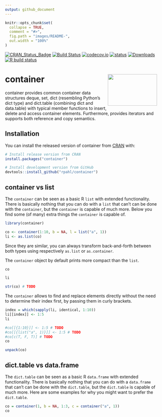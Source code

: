 ```yaml
---
output: github_document
---
```


<!-- README.md is generated from README.Rmd. Please edit that file -->

```r
knitr::opts_chunk$set(
  collapse = TRUE,
  comment = "#>",
  fig.path = "images/README-",
  out.width = "100%"
)
```


<!-- badges: start -->
[![CRAN_Status_Badge](http://www.r-pkg.org/badges/version/container)](https://cran.r-project.org/package=container)
[![Build Status](https://travis-ci.org/rpahl/container.png?branch=master)](https://travis-ci.org/rpahl/container)
[![codecov.io](https://codecov.io/github/rpahl/container/coverage.svg?branch=master)](https://codecov.io/github/rpahl/container?branch=master)
[![status](https://tinyverse.netlify.com/badge/container)](https://CRAN.R-project.org/package=container)
[![Downloads](http://cranlogs.r-pkg.org/badges/container)](http://www.r-pkg.org/pkg/container)
[![R build status](https://github.com/rpahl/container/workflows/R-CMD-check/badge.svg)](https://github.com/rpahl/container/actions)
<!-- badges: end -->

# container <img src="images/logo.png" align="right" width="163" height="104"/>

container provides common container data structures deque, set, dict (resembling
Python's dict type) and dict.table (combining dict and data.table) with
typical member functions to insert, delete and access container elements.
Furthermore, provides iterators and supports both reference and copy semantics.

## Installation

You can install the released version of container from [CRAN](https://CRAN.R-project.org) with:

```r
# Install release version from CRAN
install.packages("container")

# Install development version from GitHub
devtools::install_github("rpahl/container")
```


## container vs list
The `container` can be seen as a basic R `list` with extended functionality.
There is basically nothing that you can do with a `list` that can't can be
done with the `container`, but the `container` is capable of much more.
Below you find some (of many) extra things the `container` is capable of.

```r
library(container)

co <- container(1:10, b = NA, l = list("a", 1))
li <- as.list(co)
```
Since they are similar, you can always transform back-and-forth between both
types using respectively `as.list` or `as.container`.

The `container` object by default prints more compact than the `list`.
```r
co

li
```

```r
str(co) # TODO
```

The `container` allows to find and replace elements directly without the need
to determine their index first, by passing them in curly brackets.
```r
index = which(sapply(li, identical, 1:10))
li[[index]] <- 1:5
li

#co[[{1:10}]] <- 1:5 # TODO
#co[[{list("a", 1)}]] <- 1:5 # TODO
#co[c(T, F, T)] # TODO
co
```

```r
unpack(co)
```

## dict.table vs data.frame
The `dict.table` can be seen as a basic R `data.frame` with extended functionality.
There is basically nothing that you can do with a `data.frame` that can't can be
done with the `dict.table`, but the `dict.table` is capable of much more.
Here are some examples for why you might want to prefer the `dict.table`.


```r
co = container(1, b = NA, 1:3, c = container("a", 1))
co
```


